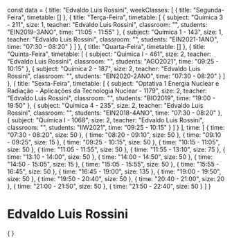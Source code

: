 const data = {
  title: "Edvaldo Luis Rossini",
  weekClasses: [
    {
      title: "Segunda-Feira",
      timetable: []
    },
    {
      title: "Terça-Feira",
      timetable: [
        {
          subject: "Química 3 - 211",
          size: 1,
          teacher: "Edvaldo Luis Rossini",
          classroom: "",
          students: "EIN2019-3ANO",
          time: "11:05 - 11:55"
        },
        {
          subject: "Química 1 - 143",
          size: 1,
          teacher: "Edvaldo Luis Rossini",
          classroom: "",
          students: "EIN2021-1ANO",
          time: "07:30 - 08:20"
        }
      ]
    },
    {
      title: "Quarta-Feira",
      timetable: []
    },
    {
      title: "Quinta-Feira",
      timetable: [
        {
          subject: "Química I - 461",
          size: 2,
          teacher: "Edvaldo Luis Rossini",
          classroom: "",
          students: "AGO2021",
          time: "09:25 - 10:15"
        },
        {
          subject: "Química 2 - 187",
          size: 2,
          teacher: "Edvaldo Luis Rossini",
          classroom: "",
          students: "EIN2020-2ANO",
          time: "07:30 - 08:20"
        }
      ]
    },
    {
      title: "Sexta-Feira",
      timetable: [
        {
          subject: "Optativa 1 Energia Nuclear e Radiação - Aplicações da Tecnologia Nuclear - 1179",
          size: 2,
          teacher: "Edvaldo Luis Rossini",
          classroom: "",
          students: "BIO2019",
          time: "19:00 - 19:50"
        },
        {
          subject: "Química 4 - 235",
          size: 2,
          teacher: "Edvaldo Luis Rossini",
          classroom: "",
          students: "EIN2018-4ANO",
          time: "07:30 - 08:20"
        },
        {
          subject: "Química I - 1068",
          size: 2,
          teacher: "Edvaldo Luis Rossini",
          classroom: "",
          students: "IIW2021",
          time: "09:25 - 10:15"
        }
      ]
    }
  ],
  time: [
    {
      time: "07:30 - 08:20",
      size: 50
    },
    {
      time: "08:20 - 09:10",
      size: 50
    },
    {
      time: "09:10 - 09:25",
      size: 15
    },
    {
      time: "09:25 - 10:15",
      size: 50
    },
    {
      time: "10:15 - 11:05",
      size: 50
    },
    {
      time: "11:05 - 11:55",
      size: 50
    },
    {
      time: "11:55 - 13:10",
      size: 75
    },
    {
      time: "13:10 - 14:00",
      size: 50
    },
    {
      time: "14:00 - 14:50",
      size: 50
    },
    {
      time: "14:50 - 15:05",
      size: 15
    },
    {
      time: "15:05 - 15:55",
      size: 50
    },
    {
      time: "15:55 - 16:45",
      size: 50
    },
    {
      time: "16:45 - 19:00",
      size: 135
    },
    {
      time: "19:00 - 19:50",
      size: 50
    },
    {
      time: "19:50 - 20:40",
      size: 50
    },
    {
      time: "20:40 - 21:00",
      size: 20
    },
    {
      time: "21:00 - 21:50",
      size: 50
    },
    {
      time: "21:50 - 22:40",
      size: 50
    }
  ]
}

# Edvaldo Luis Rossini

<div>
    {
        <Grid
            title={data.title} 
            weekClasses={data.weekClasses} 
            time={data.time}
        />
    }
</div>
